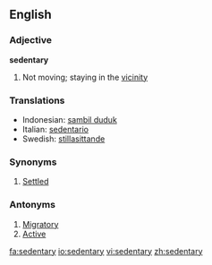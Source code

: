 ==English==

===Adjective===
'''sedentary'''

# Not moving; staying in the [[vicinity]]

===Translations===
*Indonesian: [[sambil duduk]]
*Italian: [[sedentario]]
*Swedish: [[stillasittande]]

===Synonyms===
#[[Settled]]

===Antonyms===
#[[Migratory]]
#[[Active]]

[[fa:sedentary]]
[[io:sedentary]]
[[vi:sedentary]]
[[zh:sedentary]]
